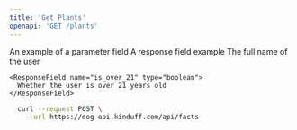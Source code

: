 ```yaml
---
title: 'Get Plants'
openapi: 'GET /plants'
---
```


<ParamField path="param" type="string" required>
  An example of a parameter field
</ParamField>

<ResponseField name="response" type="string" required>
  A response field example
</ResponseField>

<ResponseField name="user" type="User Object">
  <Expandable title="properties">
    <ResponseField name="full_name" type="string">
      The full name of the user
    </ResponseField>

    <ResponseField name="is_over_21" type="boolean">
      Whether the user is over 21 years old
    </ResponseField>
  </Expandable>
</ResponseField>

<RequestExample>

```bash Request
  curl --request POST \
    --url https://dog-api.kinduff.com/api/facts
```

</RequestExample>